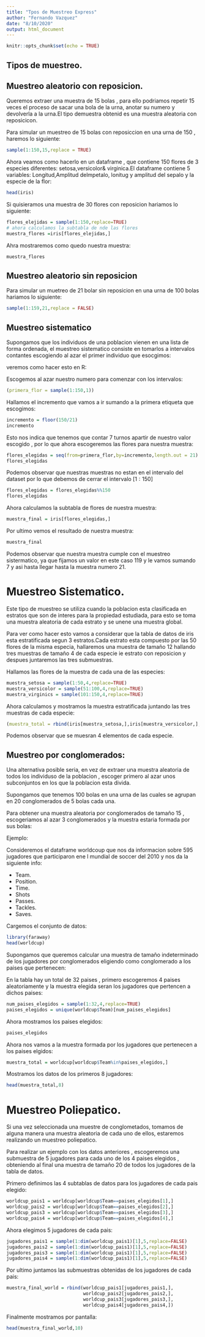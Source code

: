 ```yaml
---
title: "Tpos de Muestreo Express"
author: "Fernando Vazquez"
date: "8/10/2020"
output: html_document
---
```


```r
knitr::opts_chunk$set(echo = TRUE)
```

## Tipos de muestreo.

## Muestreo aleatorio con reposicion.

Queremos extraer una muestra de 15 bolas , para ello podriamos repetir 15 veces el proceso de sacar una bola de la urna, anotar su numero y devolverla a la urna.El tipo demuestra obtenid es una muestra aleatoria con reposicicon.

Para simular un muestreo de 15 bolas con reposiccion en una urna de 150 , haremos lo siguiente:

```r
sample(1:150,15,replace = TRUE)
```

Ahora veamos como hacerlo en un dataframe , que contiene 150 flores de 3 especies diferentes: setosa,versicolor& virginica.El dataframe contiene 5 variables: Longitud,Amplitud delmpetalo, lonitug y amplitud del sepalo y la especie de la flor:

```r
head(iris)
```

Si quisieramos una muestra de 30 flores con reposicion hariamos lo siguiente:

```r
flores_elejidas = sample(1:150,replace=TRUE)
# ahora calculamos la subtabla de nde las flores
muestra_flores =iris[flores_elejidas,]
```

Ahra mostraremos como quedo nuestra muestra:

```r
muestra_flores
```

## Muestreo aleatorio sin reposicion

Para simular un muetreo de 21 bolar sin reposicion en una urna de 100 bolas hariamos lo siguiente:

```r
sample(1:159,21,replace = FALSE)
```


## Muestreo sistematico 

Supongamos que los individuos de una poblacion vienen en una lista de forma ordenada, el muestreo sistematico consiste en tomarlos a intervalos contantes escogiendo al azar el primer individuo que esocgimos:

veremos como hacer esto en R:

Escogemos al azar nuestro numero para comenzar con los intervalos:


```r
(primera_flor = sample(1:150,1))
```
Hallamos el incremento que vamos a ir sumando a la primera etiqueta que escogimos:

```r
incremento = floor(150/21)
incremento
```

Esto nos indica que tenemos que contar 7 turnos apartir de nuestro valor escogido , por lo que ahora escogeremos las flores para nuestra muestra:

```r
flores_elegidas = seq(from=primera_flor,by=incremento,length.out = 21)
flores_elegidas
```

Podemos observar que nuestras muestras no estan en el intervalo del dataset por lo que debemos de cerrar el intervalo $[1:150]$

```r
flores_elegidas = flores_elegidas%%150
flores_elegidas
```

Ahora calculamos la subtabla de flores de nuestra muestra:

```r
muestra_final = iris[flores_elegidas,]
```

Por ultimo vemos el resultado de nuestra muestra:

```r
muestra_final
```
Podemos observar que nuestra muestra cumple con el muestreo sistermatico, ya que fijamos un valor en este caso $119$ y le vamos sumando 7 y asi hasta llegar hasta la muestra numero 21.


# Muestreo Sistematico.

Este tipo de muestreo se utiliza cuando la poblacion esta clasificada en estratos que son de interes para la propiedad estudiada, para esto se toma una muestra aleatoria de cada estrato y se unene una muestra global.

Para ver como hacer esto vamos a considerar que la tabla de datos de iris esta estratificada segun 3 estratos.Cada estrato esta compuesto por las 50 flores de la misma especia, hallaremos una muestra de tamaño 12 hallando tres muestras de tamaño 4 de cada especie ie estrato con reposicion y despues juntaremos las tres submuestras.

Hallamos las flores de la muestra de cada una de las especies:

```r
muestra_setosa = sample(1:50,4,replace=TRUE)
muestra_versicolor = sample(51:100,4,replace=TRUE)
muestra_virginics = sample(101:150,4,replace=TRUE)
```

Ahora calculamos y mostramos la muestra estratificada juntando las tres muestras de cada especie:

```r
(muestra_total = rbind(iris[muestra_setosa,],iris[muestra_versicolor,],iris[muestra_virginics,]))
```

Podemos observar que se muesran 4 elementos de cada especie.

## Muestreo por conglomerados:
Una alternativa posible seria, en vez de extraer una muestra aleatoria de todos los individuso de la poblacion , escoger primero al azar unos subconjuntos en los que la poblacion esta divida.


Supongamos que tenemos 100 bolas en una urna de las cuales se agrupan en 20 conglomerados de 5 bolas cada una.

Para obtener una muestra aleatoria por conglomerados de tamaño 15 , escogeriamos al azar 3 conglomerados y la muestra estaria formada por sus bolas:

Ejemplo:

Consideremos el dataframe worldcoup que nos da informacion sobre 595 jugadores que participaron ene l mundial de soccer del 2010 y nos da la siguiente info:

* Team.
* Position.
* Time.
* Shots
* Passes.
* Tackles.
* Saves.

Cargemos el conjunto de datos:

```r
library(faraway)
head(worldcup)
```


Supongamos que queremos calcular una muestra de tamaño indeterminado de los jugadores por conglomerados eligiendo como conglomerado a los paises que pertenecen:

En la tabla hay un total de 32 paises , primero escogeremos 4 paises aleatoriamente y la muestra elegida seran los jugadores que pertencen a dichos paises:

```r
num_paises_elegidos = sample(1:32,4,replace=TRUE)
paises_elegidos = unique(worldcup$Team)[num_paises_elegidos]
```

Ahora mostramos los paises elegidos:

```r
paises_elegidos
```
Ahora nos vamos a la muestra formada por los jugadores que pertenecen a los paises elgidos:

```r
muestra_total = worldcup[worldcup$Team%in%paises_elegidos,]

```


Mostramos los datos de los primeros 8 jugadores:

```r
head(muestra_total,8)
```

# Muestreo Poliepatico.

Si una vez seleccionada una muestre de conglometados, tomamos de alguna manera una muestra aleatoria de cada uno de ellos, estaremos realizando un muestreo poliepatico.

Para realizar un ejemplo con los datos anteriores , escogeremos una submuestra de 5 jugadores para cada uno de los 4 paises elegidos , obteniendo al final una muestra de tamaño 20 de todos los jugadores de la tabla de datos.

Primero definimos las 4 subtablas de datos para los jugadores de cada pais elegido:

```r
worldcup_pais1 = worldcup[worldcup$Team==paises_elegidos[1],]
worldcup_pais2 = worldcup[worldcup$Team==paises_elegidos[2],]
worldcup_pais3 = worldcup[worldcup$Team==paises_elegidos[3],]
worldcup_pais4 = worldcup[worldcup$Team==paises_elegidos[4],]
```

Ahora elegimos 5 jugadores de cada pais:

```r
jugadores_pais1 = sample(1:dim(worldcup_pais1)[1],5,replace=FALSE)
jugadores_pais2 = sample(1:dim(worldcup_pais1)[1],5,replace=FALSE)
jugadores_pais3 = sample(1:dim(worldcup_pais1)[1],5,replace=FALSE)
jugadores_pais4 = sample(1:dim(worldcup_pais1)[1],5,replace=FALSE)
```

Por ultimo juntamos las submuestras obtenidas de los jugadores de cada pais:

```r
muestra_final_world = rbind(worldcup_pais1[jugadores_pais1,],
                            worldcup_pais2[jugadores_pais2,],
                            worldcup_pais3[jugadores_pais3,],
                            worldcup_pais4[jugadores_pais4,])
```

Finalmente mostramos por pantalla:

```r
head(muestra_final_world,10)
```

